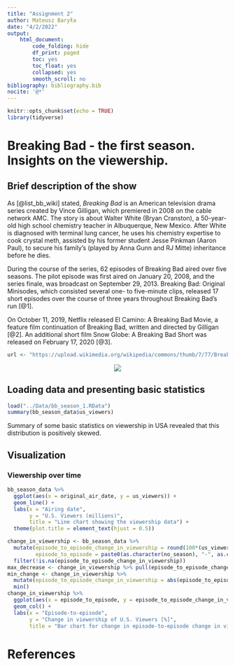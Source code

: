 ```yaml
---
title: "Assignment 2"
author: Mateusz Baryła
date: "4/2/2022"
output:
    html_document:
        code_folding: hide
        df_print: paged
        toc: yes
        toc_float: yes
        collapsed: yes
        smooth_scroll: no
bibliography: bibliography.bib
nocite: '@*'
---
```


```r
knitr::opts_chunk$set(echo = TRUE)
library(tidyverse)
```

# Breaking Bad - the first season. Insights on the viewership.

## Brief description of the show

As [@list_bb_wiki] stated, _Breaking Bad_ is an American television drama series created by Vince Gilligan, which premiered in 2008 on the cable network AMC. The story is about Walter White (Bryan Cranston), a 50-year-old high school chemistry teacher in Albuquerque, New Mexico. After White is diagnosed with terminal lung cancer, he uses his chemistry expertise to cook crystal meth, assisted by his former student Jesse Pinkman (Aaron Paul), to secure his family's (played by Anna Gunn and RJ Mitte) inheritance before he dies.

During the course of the series, 62 episodes of Breaking Bad aired over five seasons. The pilot episode was first aired on January 20, 2008, and the series finale, was broadcast on September 29, 2013. Breaking Bad: Original Minisodes, which consisted several one- to five-minute clips, released 17 short episodes over the course of three years throughout Breaking Bad's run [@1].

On October 11, 2019, Netflix released El Camino: A Breaking Bad Movie, a feature film continuation of Breaking Bad, written and directed by Gilligan [@2]. An additional short film Snow Globe: A Breaking Bad Short was released on February 17, 2020 [@3].

```r
url <- "https://upload.wikimedia.org/wikipedia/commons/thumb/7/77/Breaking_Bad_logo.svg/480px-Breaking_Bad_logo.svg.png"
```

<center><img src="`r url`"></center>

## Loading data and presenting basic statistics

```r
load("../Data/bb_season_1.RData")
summary(bb_season_data$us_viewers)
```

Summary of some basic statistics on viewership in USA revealed that this distribution is positively skewed.

## Visualization

### Viewership over time

```r
bb_season_data %>%
  ggplot(aes(x = original_air_date, y = us_viewers)) +
  geom_line() +
  labs(x = "Airing date",
       y = "U.S. Viewers (millions)",
       title = "Line chart showing the viewership data") +
  theme(plot.title = element_text(hjust = 0.5))
```

```r
change_in_viewership <- bb_season_data %>%
  mutate(episode_to_episode_change_in_viewership = round(100*(us_viewers - lag(us_viewers))/lag(us_viewers)),
         episode_to_episode = paste0(as.character(no_season), "-", as.character(lag(no_season)))) %>%
  filter(!is.na(episode_to_episode_change_in_viewership))
max_decrease <- change_in_viewership %>% pull(episode_to_episode_change_in_viewership) %>% min()
min_change <- change_in_viewership %>%
  mutate(episode_to_episode_change_in_viewership = abs(episode_to_episode_change_in_viewership)) %>% pull(episode_to_episode_change_in_viewership) %>%
  min()
change_in_viewership %>%
  ggplot(aes(x = episode_to_episode, y = episode_to_episode_change_in_viewership)) +
  geom_col() +
  labs(x = "Episode-to-episode",
       y = "Change in viewership of U.S. Viewers [%]",
       title = "Bar chart for change in episode-to-episode change in viewership.")
```


# References
